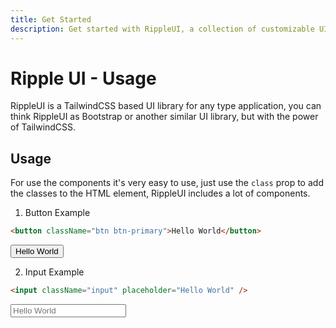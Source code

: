 ```yaml
---
title: Get Started
description: Get started with RippleUI, a collection of customizable UI components. Our step-by-step guide will help you understand the basics and get up and running quickly.
---
```


# Ripple UI - Usage

RippleUI is a TailwindCSS based UI library for any type application,
you can think RippleUI as Bootstrap or another similar UI library, but with the power of TailwindCSS.

## Usage

For use the components it's very easy to use, just use the `class` prop to add the classes to the HTML element, RippleUI includes a lot of components.

1. Button Example

```html
<button className="btn btn-primary">Hello World</button>
```

<button className="btn btn-primary">Hello World</button>

2. Input Example

```html
<input className="input" placeholder="Hello World" />
```

<input className="input" placeholder="Hello World" />

<LinkRedirect
  showDivider={true}
  contentLeft="Installation"
  hrefLeft="/docs/get-started/installation"
  contentRight="Theme"
  hrefRight="/docs/get-started/theme"
/>
